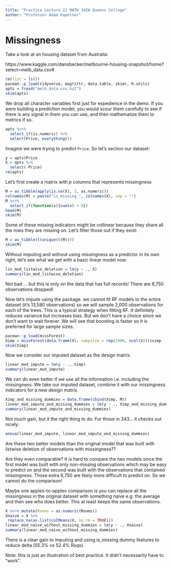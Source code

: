 ```yaml
---
title: "Practice Lecture 21 MATH 342W Queens College"
author: "Professor Adam Kapelner"
---
```




# Missingness

Take a look at an housing dataset from Australia:

https://www.kaggle.com/dansbecker/melbourne-housing-snapshot/home?select=melb_data.csv#


```r
rm(list = ls())
pacman::p_load(tidyverse, magrittr, data.table, skimr, R.utils)
apts = fread("melb_data.csv.bz2")
skim(apts)
```

We drop all character variables first just for expedience in the demo. If you were building a prediction model, you would scour them carefully to see if there is any signal in them you can use, and then mathematize them to metrics if so.

```r
apts %<>%
  select_if(is.numeric) %>%
  select(Price, everything())
```

Imagine we were trying to predict `Price`. So let's section our dataset:

```r
y = apts$Price
X = apts %>% 
  select(-Price)
rm(apts)
```

Let's first create a matrix with $p$ columns that represents missingness

```r
M = as_tibble(apply(is.na(X), 2, as.numeric))
colnames(M) = paste("is_missing_", colnames(X), sep = "")
M %<>% 
  select_if(function(x){sum(x) > 0})
head(M)
skim(M)
```

Some of these missing indicators might be collinear because they share all the rows they are missing on. Let's filter those out if they exist:

```r
M = as_tibble(t(unique(t(M))))
skim(M)
```

Without imputing and without using missingness as a predictor in its own right, let's see what we get with a basic linear model now:

```r
lin_mod_listwise_deletion = lm(y ~ ., X)
summary(lin_mod_listwise_deletion)
```

Not bad ... but this is only on the data that has full records! There are 6,750 observations dropped!

Now let's impute using the package. we cannot fit RF models to the entire dataset (it's 13,580 observations) so we will sample 2,000 observations for each of the trees. This is a typical strategy when fitting RF. It definitely reduces variance but increases bias. But we don't have a choice since we don't want to wait forever. We will see that boosting is faster so it is preferred for large sample sizes.

```r
pacman::p_load(missForest)
Ximp = missForest(data.frame(X), sampsize = rep(2000, ncol(X)))$ximp
skim(Ximp)
```


Now we consider our imputed dataset as the design matrix.

```r
linear_mod_impute = lm(y ~ ., Ximp)
summary(linear_mod_impute)
```
We can do even better if we use all the information i.e. including the missingness. We take our imputed dataset, combine it with our missingness indicators for a new design matrix.

```r
Ximp_and_missing_dummies = data.frame(cbind(Ximp, M))
linear_mod_impute_and_missing_dummies = lm(y ~ ., Ximp_and_missing_dummies)
summary(linear_mod_impute_and_missing_dummies)
```

Not much gain, but it the right thing to do. For those in 343... it checks out nicely:

```r
anova(linear_mod_impute, linear_mod_impute_and_missing_dummies)
```


Are these two better models than the original model that was built with listwise deletion of observations with missingness?? 

Are they even comparable? It is hard to compare the two models since the first model was built with only non-missing observations which may be easy to predict on and the second was built with the observations that contained missingness. Those extra 6,750 are likely more difficult to predict on. So we cannot do the comparison!

Maybe one apples-to-apples comparison is you can replace all the missingness in the original dataset with something naive e.g. the average and then see who does better. This at least keeps the same observations.

```r
X %<>% mutate(Rooms = as.numeric(Rooms))
Xnaive = X %>%
 replace_na(as.list(colMeans(X, na.rm = TRUE)))
linear_mod_naive_without_missing_dummies = lm(y ~ ., Xnaive)
summary(linear_mod_naive_without_missing_dummies)
```

There is a clear gain to imputing and using is_missing dummy features to reduce delta (55.3% vs 52.4% Rsqs).

Note: this is just an illustration of best practice. It didn't necessarily have to "work".



